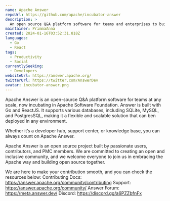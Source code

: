 ```yaml
---
name: Apache Answer
repoUrl: https://github.com/apache/incubator-answer
description: >
  An open source Q&A platform software for teams and enterprises to build community forum, help center, or knowledge base easier than ever.
maintainer: PrimmaAnna
created: 2024-01-16T03:52:31.818Z
languages:
  - Go
  - React
tags:
  - Productivity
  - Social
currentlySeeking:
  - Developers
websiteUrl: https://answer.apache.org/
twitterUrl: https://twitter.com/AnswerDev
avatar: incubator-answer.png
---
```


<Overview>

Apache Answer is an open-source Q&A platform software for teams at any scale, now incubating in Apache Software Foundation. Answer is built with Go and ReactJS. It supports various databases, including SQLite, MySQL, and PostgresSQL, making it a flexible and scalable solution that can ben deployed in any environment. 

Whether it’s a developer hub, support center, or knowledge base, you can always count on Apache Answer. 

</Overview>

<Contributing>

Apache Answer is an open source project built by passionate users, contributors, and PMC members. We are committed to creating an open and inclusive community, and we welcome everyone to join us in embracing the Apache way and building open source together.

We are here to make your contribution smooth, and you can check the resources below:
Contributing Docs: https://answer.apache.org/community/contributing
Support: https://answer.apache.org/community/
Answer Forum: https://meta.answer.dev/
Discord: https://discord.gg/a6PZZbfnFx


</Contributing>
